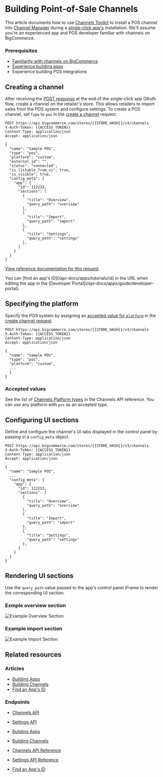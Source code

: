 # Building Point-of-Sale Channels

This article documents how to use [Channels Toolkit](/api-docs/channels/guide/channels-toolkit-reference) to install a POS channel into [Channel Manager](https://support.bigcommerce.com/s/article/Selling-Everywhere-with-Channel-Manager) during a [single-click app's](/api-docs/apps/guide/types) installation. We'll assume you're an experienced app and POS developer familiar with channels on BigCommerce.

### Prerequisites


- [Familiarity with channels on BigCommerce](/api-docs/channels/guide/overview)
- [Experience building apps](/api-docs/apps/guide/intro)
- Experience building POS integrations

## Creating a channel

After receiving the [POST response](/api-docs/apps/guide/auth#receiving-the-post-response) at the end of the single-click app OAuth flow, create a channel on the retailer's store. This allows retailers to import sales from the POS system and configure settings. To create a POS channel, set `type` to `pos` in the [create a channel](/docs/rest-management/channels#create-a-channel) request.

```http filename="Example request: Create a channel" showLineNumbers copy
POST https://api.bigcommerce.com/stores/{{STORE_HASH}}/v3/channels
X-Auth-Token: {{ACCESS_TOKEN}}
Content-Type: application/json
Accept: application/json

{
  "name": "Sample POS",
  "type": "pos",
  "platform": "custom",
  "external_id": "",
  "status": "connected",
  "is_listable_from_ui": true,
  "is_visible": true,
  "config_meta": {
    "app": {
      "id": 112233,
      "sections": [
        {
          "title": "Overview",
          "query_path": "overview"
        },
        {
          "title": "Import",
          "query_path": "import"
        },
        {
          "title": "Settings",
          "query_path": "settings"
        },
      ]
    }
  }
}
```

[View reference documentation for this request](/docs/rest-management/channels#create-a-channel).

<Callout type="info">
  You can [find an app's ID](/api-docs/apps/tutorials/id) in the URL when editing the app in the [Developer Portal](/api-docs/apps/guide/developer-portal).
</Callout>


## Specifying the platform

Specify the POS system by assigning an [accepted value for `platform`](#accepted-values) in the [create channel request](/docs/rest-management/channels#create-a-channel).

```http filename="Example request: Create a channel" showLineNumbers copy
POST https://api.bigcommerce.com/stores/{{STORE_HASH}}/v3/channels
X-Auth-Token: {{ACCESS_TOKEN}}
Content-Type: application/json
Accept: application/json

{
  "name": "Sample POS",
  "type": "pos",
  "platform": "custom",
  ...
  }
}
```

### Accepted values

See the list of [Channels Platform types](/docs/rest-management/channels#platform) in the Channels API reference. You can use any platform with `pos` as an accepted type.

## Configuring UI sections

Define and configure the channel's UI tabs displayed in the control panel by passing in a `config_meta` object.

```http filename="Example request: Create a channel" showLineNumbers copy
POST https://api.bigcommerce.com/stores/{{STORE_HASH}}/v3/channels
X-Auth-Token: {{ACCESS_TOKEN}}
Content-Type: application/json
Accept: application/json

{
  "name": "Sample POS",
  ...
  "config_meta": {
    "app": {
      "id": 112233,
      "sections": [
        {
          "title": "Overview",
          "query_path": "overview"
        },
        {
          "title": "Import",
          "query_path": "import"
        },
        {
          "title": "Settings",
          "query_path": "settings"
        },
      ]
    }
  }
}
```

## Rendering UI sections

Use the `query_path` value passed to the app's control panel iFrame to render the corresponding UI section.

### Exmple overview section

![Example Overview Section](https://storage.googleapis.com/bigcommerce-production-dev-center/images/channels/channels-channel-overview.png "Example Overview Section")

### Example import section

![Example Import Section](https://storage.googleapis.com/bigcommerce-production-dev-center/images/channels/channels-pos-import.png "Example Import Section")

## Related resources

### Articles

- [Building Apps](/api-docs/apps/guide/intro)
- [Building Channels](/api-docs/channels/guide/overview)
- [Find an App's ID](/api-docs/apps/tutorials/id)

### Endpoints

- [Channels API](/docs/rest-management/channels)
- [Settings API](/docs/rest-management/settings)

- [Building Apps](/api-docs/apps/guide/intro)
- [Building Channels](/api-docs/channels/guide/overview)
- [Channels API Reference](/docs/rest-management/channels)
- [Settings API Reference](/docs/rest-management/settings)
- [Find an App's ID](/api-docs/apps/tutorials/id)
